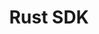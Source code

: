 ---
title: "Rust SDK"
icon: "/img/languages/rust.svg"
url: "https://docs.rs/restate-sdk/latest/restate_sdk/"
---